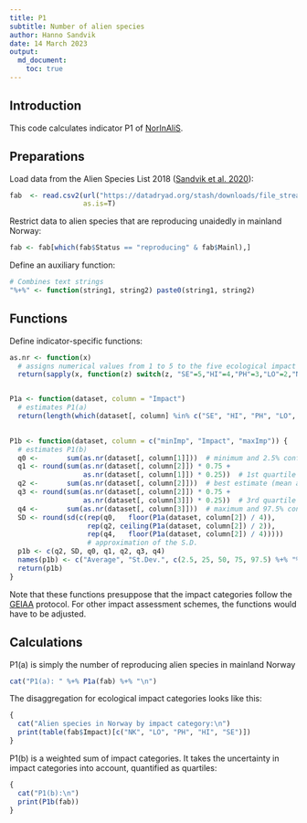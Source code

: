 ```yaml
---
title: P1
subtitle: Number of alien species
author: Hanno Sandvik
date: 14 March 2023
output:
  md_document:
    toc: true
---
```


## Introduction
This code calculates indicator P1 of [NorInAliS](https://github.com/HannoSandvik/NorInAliS).


## Preparations
Load data from the Alien Species List 2018 
([Sandvik et al. 2020](https://doi.org/10.5061/dryad.8sf7m0cjc)):
```r
fab  <- read.csv2(url("https://datadryad.org/stash/downloads/file_stream/359484"),
                  as.is=T)
```


Restrict data to alien species that are reproducing unaidedly in mainland Norway:
```r
fab <- fab[which(fab$Status == "reproducing" & fab$Mainl),]
```


Define an auxiliary function:
```r
# Combines text strings
"%+%" <- function(string1, string2) paste0(string1, string2)
```


## Functions
Define indicator-specific functions:
```r
as.nr <- function(x)
  # assigns numerical values from 1 to 5 to the five ecological impact categories
  return(sapply(x, function(z) switch(z, "SE"=5,"HI"=4,"PH"=3,"LO"=2,"NK"=1,NA)))


P1a <- function(dataset, column = "Impact")
  # estimates P1(a)
  return(length(which(dataset[, column] %in% c("SE", "HI", "PH", "LO", "NK"))))
  

P1b <- function(dataset, column = c("minImp", "Impact", "maxImp")) {
  # estimates P1(b)
  q0 <-       sum(as.nr(dataset[, column[1]]))  # minimum and 2.5% confidence level
  q1 <- round(sum(as.nr(dataset[, column[2]]) * 0.75 +
                  as.nr(dataset[, column[1]]) * 0.25))  # 1st quartile
  q2 <-       sum(as.nr(dataset[, column[2]]))  # best estimate (mean and median)
  q3 <- round(sum(as.nr(dataset[, column[2]]) * 0.75 +
                  as.nr(dataset[, column[3]]) * 0.25))  # 3rd quartile
  q4 <-       sum(as.nr(dataset[, column[3]]))  # maximum and 97.5% confidence level
  SD <- round(sd(c(rep(q0,   floor(P1a(dataset, column[2]) / 4)),
                   rep(q2, ceiling(P1a(dataset, column[2]) / 2)),
                   rep(q4,   floor(P1a(dataset, column[2]) / 4)))))
                   # approximation of the S.D.
  p1b <- c(q2, SD, q0, q1, q2, q3, q4)
  names(p1b) <- c("Average", "St.Dev.", c(2.5, 25, 50, 75, 97.5) %+% "%CL")
  return(p1b)
}
```

Note that these functions presuppose that the impact categories follow the 
[GEIAA](https://doi.org/10.1007/s10530-019-02033-6) protocol. 
For other impact assessment schemes, the functions would have to be adjusted.


## Calculations
P1(a) is simply the number of reproducing alien species in mainland Norway
```r
cat("P1(a): " %+% P1a(fab) %+% "\n")
```


The disaggregation for ecological impact categories looks like this:
```r
{ 
  cat("Alien species in Norway by impact category:\n")
  print(table(fab$Impact)[c("NK", "LO", "PH", "HI", "SE")])
}
```


P1(b) is a weighted sum of impact categories. 
It takes the uncertainty in impact categories into account,
quantified as quartiles:
```r
{
  cat("P1(b):\n")
  print(P1b(fab))
}
```

